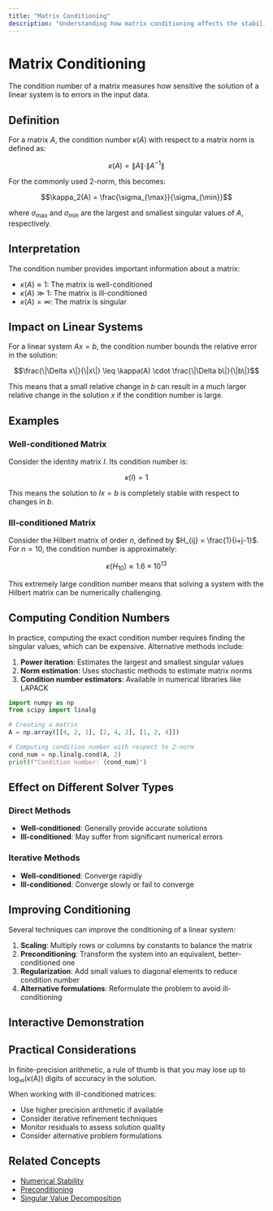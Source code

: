 ```yaml
---
title: "Matrix Conditioning"
description: "Understanding how matrix conditioning affects the stability and accuracy of linear solvers"
---
```



# Matrix Conditioning

<Callout type="info">
  The condition number of a matrix measures how sensitive the solution of a linear system is to errors in the input data.
</Callout>

## Definition

For a matrix $A$, the condition number $\kappa(A)$ with respect to a matrix norm is defined as:

$$\kappa(A) = \|A\| \cdot \|A^{-1}\|$$

For the commonly used 2-norm, this becomes:

$$\kappa_2(A) = \frac{\sigma_{\max}}{\sigma_{\min}}$$

where $\sigma_{\max}$ and $\sigma_{\min}$ are the largest and smallest singular values of $A$, respectively.

## Interpretation

The condition number provides important information about a matrix:

- $\kappa(A) \approx 1$: The matrix is well-conditioned
- $\kappa(A) \gg 1$: The matrix is ill-conditioned
- $\kappa(A) = \infty$: The matrix is singular

## Impact on Linear Systems

For a linear system $Ax = b$, the condition number bounds the relative error in the solution:

$$\frac{\|\Delta x\|}{\|x\|} \leq \kappa(A) \cdot \frac{\|\Delta b\|}{\|b\|}$$

This means that a small relative change in $b$ can result in a much larger relative change in the solution $x$ if the condition number is large.

## Examples

### Well-conditioned Matrix

Consider the identity matrix $I$. Its condition number is:

$$\kappa(I) = 1$$

This means the solution to $Ix = b$ is completely stable with respect to changes in $b$.

### Ill-conditioned Matrix

Consider the Hilbert matrix of order $n$, defined by $H_{ij} = \frac{1}{i+j-1}$. For $n = 10$, the condition number is approximately:

$$\kappa(H_{10}) \approx 1.6 \times 10^{13}$$

This extremely large condition number means that solving a system with the Hilbert matrix can be numerically challenging.

## Computing Condition Numbers

In practice, computing the exact condition number requires finding the singular values, which can be expensive. Alternative methods include:

1. **Power iteration**: Estimates the largest and smallest singular values
2. **Norm estimation**: Uses stochastic methods to estimate matrix norms
3. **Condition number estimators**: Available in numerical libraries like LAPACK

```python
import numpy as np
from scipy import linalg

# Creating a matrix
A = np.array([[4, 2, 1], [2, 4, 2], [1, 2, 4]])

# Computing condition number with respect to 2-norm
cond_num = np.linalg.cond(A, 2)
print(f"Condition number: {cond_num}")
```

## Effect on Different Solver Types

### Direct Methods
- **Well-conditioned**: Generally provide accurate solutions
- **Ill-conditioned**: May suffer from significant numerical errors

### Iterative Methods
- **Well-conditioned**: Converge rapidly
- **Ill-conditioned**: Converge slowly or fail to converge

## Improving Conditioning

Several techniques can improve the conditioning of a linear system:

1. **Scaling**: Multiply rows or columns by constants to balance the matrix
2. **Preconditioning**: Transform the system into an equivalent, better-conditioned one
3. **Regularization**: Add small values to diagonal elements to reduce condition number
4. **Alternative formulations**: Reformulate the problem to avoid ill-conditioning

## Interactive Demonstration

<ConditionNumberDemo />

## Practical Considerations

<Callout type="warning">
  In finite-precision arithmetic, a rule of thumb is that you may lose up to log₁₀(κ(A)) digits of accuracy in the solution.
</Callout>

When working with ill-conditioned matrices:
- Use higher precision arithmetic if available
- Consider iterative refinement techniques
- Monitor residuals to assess solution quality
- Consider alternative problem formulations

## Related Concepts

- [Numerical Stability](/linear-solver/computational/numerical-stability)
- [Preconditioning](/linear-solver/concepts/preconditioners)
- [Singular Value Decomposition](/linear-solver/concepts/matrix-decompositions#svd)

